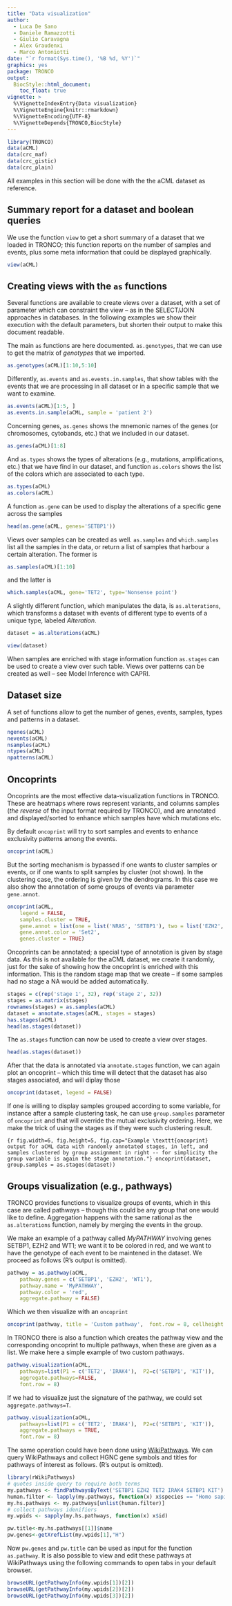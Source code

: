 ---
title: "Data visualization"
author: 
  - Luca De Sano
  - Daniele Ramazzotti
  - Giulio Caravagna
  - Alex Graudenxi
  - Marco Antoniotti
date: "`r format(Sys.time(), '%B %d, %Y')`"
graphics: yes
package: TRONCO
output:
  BiocStyle::html_document:
    toc_float: true
vignette: >
  %\VignetteIndexEntry{Data visualization}
  %\VignetteEngine{knitr::rmarkdown}
  %\VignetteEncoding{UTF-8}
  %\VignetteDepends{TRONCO,BiocStyle}
---


```{r, include=FALSE}
library(TRONCO)
data(aCML)
data(crc_maf)
data(crc_gistic)
data(crc_plain)
```

All examples in this section will be done with the the aCML dataset as reference.

## Summary report for a dataset and boolean queries{#sec:view}

We use the function `view` to get a short summary of a dataset that we loaded in TRONCO; this function reports on the number of samples and  events, plus some meta information that could be displayed graphically.  


```{r}
view(aCML)
```

## Creating views with the `as` functions

Several functions are available to create views over a dataset, with a set of parameter which can constraint the view -- as in the SELECT/JOIN approaches in databases. In the following examples we  show their execution with the default parameters, but  shorten their output to make this document readable.

The main `as` functions are here documented.  `as.genotypes`, that we can use to get the matrix of *genotypes* that we imported.


```{r}
as.genotypes(aCML)[1:10,5:10]
```


Differently, `as.events` and `as.events.in.samples`, that show tables with the events that we are processing in  all dataset or in a specific sample that we want to examine.


```{r}
as.events(aCML)[1:5, ]
as.events.in.sample(aCML, sample = 'patient 2')
```


Concerning genes, `as.genes` shows the mnemonic names of the genes (or chromosomes, cytobands, etc.) that we included in our dataset.


```{r}
as.genes(aCML)[1:8]
```


And `as.types` shows the types of alterations (e.g., mutations, amplifications, etc.) that we have  find in our dataset, and  function `as.colors` shows the list of the  colors which are associated to each type.


```{r}
as.types(aCML)
as.colors(aCML)
```



A function `as.gene` can be used to display the alterations of a specific gene  across the samples


```{r}
head(as.gene(aCML, genes='SETBP1'))
```


Views over samples can be created as well. `as.samples` and `which.samples` list all the samples in the data, or return a list of samples that harbour a certain alteration. The former is 


```{r}
as.samples(aCML)[1:10]
```


and the latter is
 

```{r}
which.samples(aCML, gene='TET2', type='Nonsense point')
```


A slightly different function, which manipulates the data,  is `as.alterations`, which transforms a dataset with events of different type  to events of a unique type, labeled *Alteration*.


```{r}
dataset = as.alterations(aCML)
```

```{r}
view(dataset)
```

 
When samples are enriched with stage information function `as.stages` can be used to create a view over such table. Views over patterns can be created as well -- see Model Inference with CAPRI.

## Dataset size

A set of functions allow to get the number of genes, events, samples, types and patterns in a dataset.


```{r}
ngenes(aCML)
nevents(aCML)
nsamples(aCML)
ntypes(aCML)
npatterns(aCML)
```



## Oncoprints

Oncoprints are the most effective  data-visualization functions in TRONCO. These are heatmaps where rows represent variants, and columns samples (*the reverse* of the input format required by TRONCO), and are annotated and displayed/sorted to enhance which samples have which mutations etc. 

By default `oncoprint` will try to  sort samples and events to enhance exclusivity patterns among the events.


```{r, fig.width=6, fig.height=5, fig.cap="This plot gives a graphical visualization of the events that are in the dataset -- with a color per event type. It sorts samples to enhance exclusivity patterns among the events"}
oncoprint(aCML)
```


But the sorting mechanism is bypassed if one wants to cluster samples or events, or if one wants to split samples by cluster (not shown). In the clustering case, the ordering is given by the dendrograms. In this case we also show the annotation of some groups of events via parameter `gene.annot`.


```{r fig.width=5, fig.height=5, fig.cap="This plot gives a graphical visualization of the events that are in the dataset -- with a color per event type. It it clusters samples/events"}
oncoprint(aCML, 
    legend = FALSE, 
    samples.cluster = TRUE, 
    gene.annot = list(one = list('NRAS', 'SETBP1'), two = list('EZH2', 'TET2')),
    gene.annot.color = 'Set2',
    genes.cluster = TRUE)
```

Oncoprints can be annotated; a special type of annotation is given by stage data. As this is not available for the aCML dataset, we create it randomly, just for the sake of showing how the oncoprint is enriched with this information. This is the random stage map that we create -- if some samples had no stage a NA would be added automatically. 


```{r}
stages = c(rep('stage 1', 32), rep('stage 2', 32))
stages = as.matrix(stages)
rownames(stages) = as.samples(aCML)
dataset = annotate.stages(aCML, stages = stages)
has.stages(aCML)
head(as.stages(dataset))
```


The `as.stages` function can now be used to create a view over stages.

```{r}
head(as.stages(dataset))
```
After that the data is annotated via `annotate.stages` function, we can again plot an oncoprint -- which this time will detect that the dataset has also stages associated, and will diplay those 


```{r fig.width=6, fig.height=5}
oncoprint(dataset, legend = FALSE)
```


If one is willing to display samples grouped according to some variable, for instance after a sample clustering task, he can use `group.samples` parameter of `oncoprint` and that will override the mutual exclusivity ordering. Here, we make the trick of using the stages as if they were such clustering result.


```{r fig.width=6, fig.height=5, fig.cap="Example \texttt{oncoprint} output for aCML data with randomly annotated stages, in left, and samples clustered by group assignment in right -- for simplicity the group variable is again the stage annotation."}
oncoprint(dataset, group.samples = as.stages(dataset))
```
    
## Groups visualization (e.g., pathways)

TRONCO provides functions to visualize groups of events, which in this case are called pathways -- though this could be any group that one would like to define. Aggregation happens with the same rational as the `as.alterations` function, namely by merging the events in the group.

We make an example of a pathway called *MyPATHWAY* involving genes SETBP1, EZH2 and WT1; we want it to be colored in red, and we want to have the genotype of each event to be maintened in the dataset. We proceed as follows  (R's output is omitted).

```{r}
pathway = as.pathway(aCML,
    pathway.genes = c('SETBP1', 'EZH2', 'WT1'),
    pathway.name = 'MyPATHWAY',
    pathway.color = 'red',
    aggregate.pathway = FALSE)
```

Which we then visualize with an `oncoprint`

```{r onco-pathway, fig.width=6.5, fig.height=2, fig.cap="Oncoprint output of a custom pathway called MyPATHWAY involving genes SETBP1, EZH2 and WT1; the genotype of each event is shown."}
oncoprint(pathway, title = 'Custom pathway',  font.row = 8, cellheight = 15, cellwidth = 4)
```

In TRONCO there is also a function which creates the pathway view and the corresponding oncoprint to  multiple pathways, when these are given as a list. We make here a simple example of two custom pathways.


```{r fig.width=6.5, fig.height=1.8, fig.cap="Oncoprint output of a custom pair of pathways, with events shown"}
pathway.visualization(aCML, 
    pathways=list(P1 = c('TET2', 'IRAK4'),  P2=c('SETBP1', 'KIT')),        
    aggregate.pathways=FALSE,
    font.row = 8)
```

If we had to visualize just the signature of the pathway, we could set  `aggregate.pathways=T`.

```{r fig.width=6.5, fig.height=1, fig.cap="Oncoprint output of a custom pair of pathways, with events hidden"}
pathway.visualization(aCML, 
    pathways=list(P1 = c('TET2', 'IRAK4'),  P2=c('SETBP1', 'KIT')),
    aggregate.pathways = TRUE,
    font.row = 8)
```

The same operation could have been done using [WikiPathways](https://wikipathways.org). We can query WikiPathways and collect HGNC gene symbols and titles for pathways of interest as follows. (R's output is omitted).

```{r eval=FALSE}
library(rWikiPathways)
# quotes inside query to require both terms
my.pathways <- findPathwaysByText('SETBP1 EZH2 TET2 IRAK4 SETBP1 KIT')
human.filter <- lapply(my.pathways, function(x) x$species == "Homo sapiens")
my.hs.pathways <- my.pathways[unlist(human.filter)] 
# collect pathways idenifiers
my.wpids <- sapply(my.hs.pathways, function(x) x$id)

pw.title<-my.hs.pathways[[1]]$name
pw.genes<-getXrefList(my.wpids[1],"H") 
```

Now `pw.genes` and `pw.title` can be used as input for the function `as.pathway`.
It is also possible to view and edit these pathways at WikiPathways using the following commands to open tabs in your default browser.

```{r wikipathways, eval=FALSE}
browseURL(getPathwayInfo(my.wpids[1])[2])
browseURL(getPathwayInfo(my.wpids[2])[2])
browseURL(getPathwayInfo(my.wpids[3])[2])
```
 